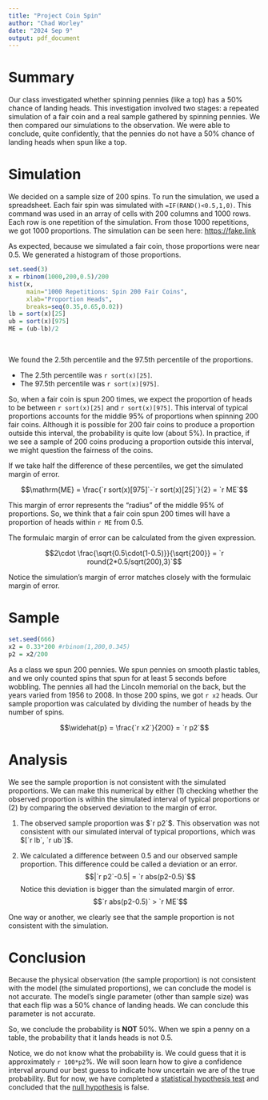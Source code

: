 ```yaml
---
title: "Project Coin Spin"
author: "Chad Worley"
date: "2024 Sep 9"
output: pdf_document
---
```


# Summary

Our class investigated whether spinning pennies (like a top) has a 50% chance of landing heads. This investigation involved two stages: a repeated simulation of a fair coin and a real sample gathered by spinning pennies. We then compared our simulations to the observation. We were able to conclude, quite confidently, that the pennies do not have a 50% chance of landing heads when spun like a top.

# Simulation

We decided on a sample size of 200 spins. To run the simulation, we used a spreadsheet. Each fair spin was simulated with `=IF(RAND()<0.5,1,0)`. This command was used in an array of cells with 200 columns and 1000 rows. Each row is one repetition of the simulation. From those 1000 repetitions, we got 1000 proportions. The simulation can be seen here: [https://fake.link](https://fake.link)

As expected, because we simulated a fair coin, those proportions were near 0.5. We generated a histogram of those proportions.

```r
set.seed(3)
x = rbinom(1000,200,0.5)/200
hist(x,
     main="1000 Repetitions: Spin 200 Fair Coins",
     xlab="Proportion Heads",
     breaks=seq(0.35,0.65,0.02))
lb = sort(x)[25]
ub = sort(x)[975]
ME = (ub-lb)/2
```
\

We found the 2.5th percentile and the 97.5th percentile of the proportions.

* The 2.5th percentile was `r sort(x)[25]`.
* The 97.5th percentile was `r sort(x)[975]`.

So, when a fair coin is spun 200 times, we expect the proportion of heads to be between `r sort(x)[25]` and `r sort(x)[975]`. This interval of typical proportions accounts for the middle 95% of proportions when spinning 200 fair coins. Although it is possible for 200 fair coins to produce a proportion outside this interval, the probability is quite low (about 5%). In practice, if we see a sample of 200 coins producing a proportion outside this interval, we might question the fairness of the coins.

If we take half the difference of these percentiles, we get the simulated margin of error.

$$\mathrm{ME} = \frac{`r sort(x)[975]`-`r sort(x)[25]`}{2} = `r ME`$$

This margin of error represents the "radius" of the middle 95% of proportions. So, we think that a fair coin spun 200 times will have a proportion of heads within `r ME` from 0.5.

The formulaic margin of error can be calculated from the given expression.

$$2\cdot \frac{\sqrt{0.5\cdot(1-0.5)}}{\sqrt{200}} = `r round(2*0.5/sqrt(200),3)`$$

Notice the simulation's margin of error matches closely with the formulaic margin of error.

# Sample

```r
set.seed(666)
x2 = 0.33*200 #rbinom(1,200,0.345)
p2 = x2/200
```

As a class we spun 200 pennies. We spun pennies on smooth plastic tables, and we only counted spins that spun for at least 5 seconds before wobbling. The pennies all had the Lincoln memorial on the back, but the years varied from 1956 to 2008. In those 200 spins, we got `r x2` heads. Our sample proportion was calculated by dividing the number of heads by the number of spins.

$$\widehat{p} = \frac{`r x2`}{200} = `r p2`$$

# Analysis

We see the sample proportion is not consistent with the simulated proportions. We can make this numerical by either (1) checking whether the observed proportion is within the simulated interval of typical proportions or (2) by comparing the observed deviation to the margin of error.

1. The observed sample proportion was $`r p2`$. This observation was not consistent with our simulated interval of typical proportions, which was $[`r lb`, `r ub`]$.

2. We calculated a difference between 0.5 and our observed sample proportion. This difference could be called a deviation or an error.
$$|`r p2`-0.5| = `r abs(p2-0.5)`$$
Notice this deviation is bigger than the simulated margin of error.
$$`r abs(p2-0.5)` > `r ME`$$

One way or another, we clearly see that the sample proportion is not consistent with the simulation. 

# Conclusion

Because the physical observation (the sample proportion) is not consistent with the model (the simulated proportions), we can conclude the model is not accurate. The model's single parameter (other than sample size) was that each flip was a 50% chance of landing heads. We can conclude this parameter is not accurate.

So, we conclude the probability is **NOT** 50%. When we spin a penny on a table, the probability that it lands heads is not 0.5.

Notice, we do not know what the probability is. We could guess that it is approximately `r 100*p2`%. We will soon learn how to give a confidence interval around our best guess to indicate how uncertain we are of the true probability. But for now, we have completed a [statistical hypothesis test](https://en.wikipedia.org/wiki/Statistical_hypothesis_test) and concluded that the [null hypothesis](https://en.wikipedia.org/wiki/Null_hypothesis) is false.




